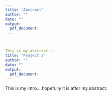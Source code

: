 ```yaml
---
title: "Abstract"
author: ""
date: ""
output: 
  pdf_document:
 ---



This is my abstract---
title: "Project 2"
author: ""
date: ""
output: 
  pdf_document:
---
```

This is my intro....hopefully it is after my abstract.